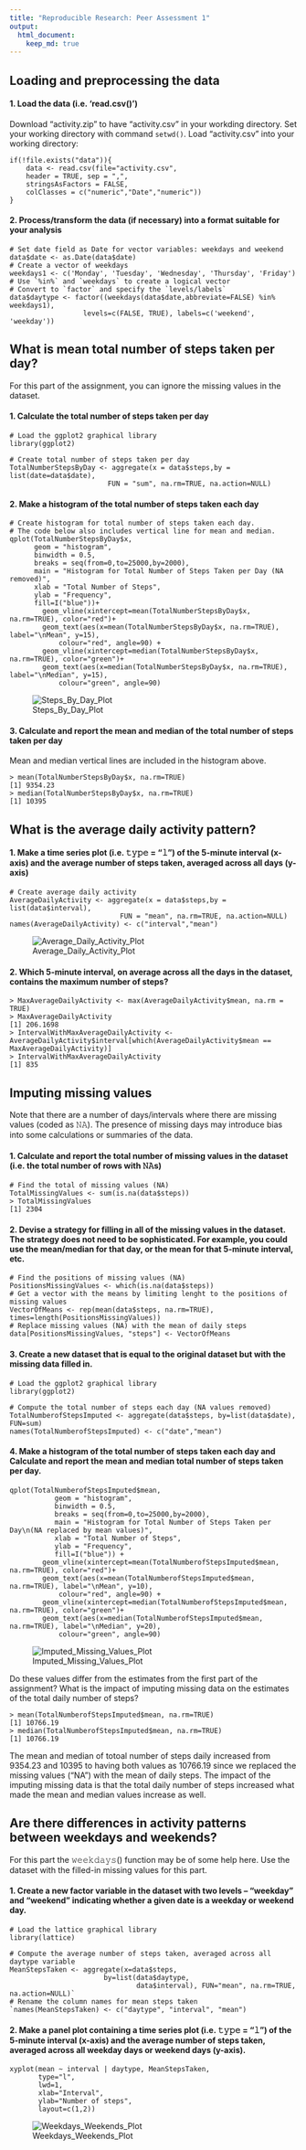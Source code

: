```yaml
---
title: "Reproducible Research: Peer Assessment 1"
output: 
  html_document:
    keep_md: true
---
```



## Loading and preprocessing the data

#### 1. Load the data (i.e. 'read.csv()')

Download "activity.zip" to have "activity.csv" in your workding directory. 
Set your working directory with command `setwd()`.
Load "activity.csv" into your working directory:
```
if(!file.exists("data")){
    data <- read.csv(file="activity.csv",
    header = TRUE, sep = ",",
    stringsAsFactors = FALSE,
    colClasses = c("numeric","Date","numeric"))
}
```

#### 2. Process/transform the data (if necessary) into a format suitable for your analysis
```
# Set date field as Date for vector variables: weekdays and weekend 
data$date <- as.Date(data$date)
# Create a vector of weekdays
weekdays1 <- c('Monday', 'Tuesday', 'Wednesday', 'Thursday', 'Friday')
# Use `%in%` and `weekdays` to create a logical vector
# Convert to `factor` and specify the `levels/labels`
data$daytype <- factor((weekdays(data$date,abbreviate=FALSE) %in% weekdays1), 
                  levels=c(FALSE, TRUE), labels=c('weekend', 'weekday'))
```

## What is mean total number of steps taken per day?

For this part of the assignment, you can ignore the missing values in the dataset.

#### 1. Calculate the total number of steps taken per day
```
# Load the ggplot2 graphical library
library(ggplot2)

# Create total number of steps taken per day
TotalNumberStepsByDay <- aggregate(x = data$steps,by = list(date=data$date), 
                        FUN = "sum", na.rm=TRUE, na.action=NULL)
```
                        
#### 2. Make a histogram of the total number of steps taken each day
```
# Create histogram for total number of steps taken each day. 
# The code below also includes vertical line for mean and median.
qplot(TotalNumberStepsByDay$x,
      geom = "histogram",
      binwidth = 0.5,
      breaks = seq(from=0,to=25000,by=2000),
      main = "Histogram for Total Number of Steps Taken per Day (NA removed)", 
      xlab = "Total Number of Steps",  
      ylab = "Frequency",
      fill=I("blue"))+
        geom_vline(xintercept=mean(TotalNumberStepsByDay$x, na.rm=TRUE), color="red")+
        geom_text(aes(x=mean(TotalNumberStepsByDay$x, na.rm=TRUE), label="\nMean", y=15), 
            colour="red", angle=90) +
        geom_vline(xintercept=median(TotalNumberStepsByDay$x, na.rm=TRUE), color="green")+
        geom_text(aes(x=median(TotalNumberStepsByDay$x, na.rm=TRUE), label="\nMedian", y=15), 
            colour="green", angle=90)
```

![Steps_By_Day_Plot](./instructions_fig/Steps_By_Day_Plot.png) 

#### 3. Calculate and report the mean and median of the total number of steps taken per day
Mean and median vertical lines are included in the histogram above. 
```
> mean(TotalNumberStepsByDay$x, na.rm=TRUE)
[1] 9354.23
> median(TotalNumberStepsByDay$x, na.rm=TRUE)
[1] 10395
```

## What is the average daily activity pattern?

#### 1. Make a time series plot (i.e. 𝚝𝚢𝚙𝚎 = "𝚕") of the 5-minute interval (x-axis) and the average number of steps taken, averaged across all days (y-axis)
```
# Create average daily activity
AverageDailyActivity <- aggregate(x = data$steps,by = list(data$interval), 
                           FUN = "mean", na.rm=TRUE, na.action=NULL)
names(AverageDailyActivity) <- c("interval","mean")
```
![Average_Daily_Activity_Plot](./instructions_fig/Average_Daily_Activity_Plot.png) 

#### 2. Which 5-minute interval, on average across all the days in the dataset, contains the maximum number of steps?
```
> MaxAverageDailyActivity <- max(AverageDailyActivity$mean, na.rm = TRUE)
> MaxAverageDailyActivity
[1] 206.1698
> IntervalWithMaxAverageDailyActivity <- 
AverageDailyActivity$interval[which(AverageDailyActivity$mean == MaxAverageDailyActivity)]
> IntervalWithMaxAverageDailyActivity
[1] 835
```

## Imputing missing values

Note that there are a number of days/intervals where there are missing values (coded as 𝙽𝙰). The presence of missing days may introduce bias into some calculations or summaries of the data.

#### 1. Calculate and report the total number of missing values in the dataset (i.e. the total number of rows with 𝙽𝙰s)
```
# Find the total of missing values (NA)
TotalMissingValues <- sum(is.na(data$steps))
> TotalMissingValues
[1] 2304
```

#### 2. Devise a strategy for filling in all of the missing values in the dataset. The strategy does not need to be sophisticated. For example, you could use the mean/median for that day, or the mean for that 5-minute interval, etc.
```
# Find the positions of missing values (NA)
PositionsMissingValues <- which(is.na(data$steps))
# Get a vector with the means by limiting lenght to the positions of missing values
VectorOfMeans <- rep(mean(data$steps, na.rm=TRUE), times=length(PositionsMissingValues))
# Replace missing values (NA) with the mean of daily steps
data[PositionsMissingValues, "steps"] <- VectorOfMeans
```

#### 3. Create a new dataset that is equal to the original dataset but with the missing data filled in.
```
# Load the ggplot2 graphical library
library(ggplot2)

# Compute the total number of steps each day (NA values removed)
TotalNumberofStepsImputed <- aggregate(data$steps, by=list(data$date), FUN=sum)
names(TotalNumberofStepsImputed) <- c("date","mean")
```

#### 4. Make a histogram of the total number of steps taken each day and Calculate and report the mean and median total number of steps taken per day. 
```
qplot(TotalNumberofStepsImputed$mean,
           geom = "histogram",
           binwidth = 0.5,
           breaks = seq(from=0,to=25000,by=2000),
           main = "Histogram for Total Number of Steps Taken per Day\n(NA replaced by mean values)", 
           xlab = "Total Number of Steps",  
           ylab = "Frequency",
           fill=I("blue")) +
        geom_vline(xintercept=mean(TotalNumberofStepsImputed$mean, na.rm=TRUE), color="red")+
        geom_text(aes(x=mean(TotalNumberofStepsImputed$mean, na.rm=TRUE), label="\nMean", y=10), 
            colour="red", angle=90) +
        geom_vline(xintercept=median(TotalNumberofStepsImputed$mean, na.rm=TRUE), color="green")+
        geom_text(aes(x=median(TotalNumberofStepsImputed$mean, na.rm=TRUE), label="\nMedian", y=20), 
            colour="green", angle=90)
```
        
![Imputed_Missing_Values_Plot](./instructions_fig/Imputed_Missing_Values_Plot.png) 

Do these values differ from the estimates from the first part of the assignment? What is the impact of imputing missing data on the estimates of the total daily number of steps?
```
> mean(TotalNumberofStepsImputed$mean, na.rm=TRUE)
[1] 10766.19
> median(TotalNumberofStepsImputed$mean, na.rm=TRUE)
[1] 10766.19
```
The mean and median of totoal number of steps daily increased from 9354.23 and 10395 to having both values as 10766.19 since we replaced the missing values ("NA") with the mean of daily steps. The impact of the imputing missing data is that the total daily number of steps increased what made the mean and median values increase as well. 

## Are there differences in activity patterns between weekdays and weekends?

For this part the 𝚠𝚎𝚎𝚔𝚍𝚊𝚢𝚜() function may be of some help here. Use the dataset with the filled-in missing values for this part.

#### 1. Create a new factor variable in the dataset with two levels – “weekday” and “weekend” indicating whether a given date is a weekday or weekend day.
```
# Load the lattice graphical library
library(lattice)

# Compute the average number of steps taken, averaged across all daytype variable
MeanStepsTaken <- aggregate(x=data$steps, 
                       by=list(data$daytype,
                               data$interval), FUN="mean", na.rm=TRUE, na.action=NULL)`  
# Rename the column names for mean steps taken
`names(MeanStepsTaken) <- c("daytype", "interval", "mean")
```

#### 2. Make a panel plot containing a time series plot (i.e. 𝚝𝚢𝚙𝚎 = "𝚕") of the 5-minute interval (x-axis) and the average number of steps taken, averaged across all weekday days or weekend days (y-axis). 
```
xyplot(mean ~ interval | daytype, MeanStepsTaken, 
       type="l", 
       lwd=1, 
       xlab="Interval", 
       ylab="Number of steps", 
       layout=c(1,2))
```
![Weekdays_Weekends_Plot](./instructions_fig/Weekdays_Weekends_Plot.png) 
